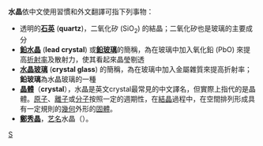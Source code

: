'''水晶'''依中文使用習慣和外文翻譯可指下列事物：
*透明的'''[[石英|石英]]''' ('''quartz''')，二氧化矽 (SiO<sub>2</sub>) 的結晶；二氧化矽也是玻璃的主要成分
*'''[[鉛水晶|鉛水晶]]''' ('''lead crystal''') 或'''[[鉛玻璃|鉛玻璃]]'''的簡稱，為在玻璃中加入氧化鉛 (PbO) 來提高[[折射率|折射率]]及散射力，使其看起來晶瑩剔透
*'''[[水晶玻璃|水晶玻璃]]''' ('''crystal glass''') 的簡稱，為在玻璃中加入金屬雜質來提高折射率；'''鉛玻璃'''為水晶玻璃的一種
*'''[[晶體|晶體]]'''（'''crystal'''），水晶是英文crystal最常見的中文譯名，但實際上指代的是晶體。[[原子|原子]]、[[离子|離子]]或[[分子|分子]]按照一定的週期性，在[[结晶|結晶]]過程中，在空間排列形成具有一定規則的[[几何|幾何]]外形的[[固体|固體]]。
*'''[[鄭秀晶|鄭秀晶]]'''，[[艺名|艺名]]水晶（{{lang|en|Krystal}}）。
{{disambig}}
[[Category:二字消歧义|S]]